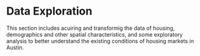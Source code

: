 # Data Exploration

This section includes acuiring and transformig the data of housing, demographics and other spatial characteristics, and some exploratory analysis to better understand the existing conditions of housing markets in Austin.

